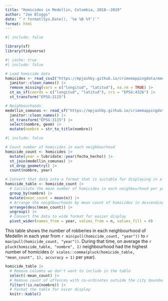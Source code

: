 ```yaml
---
title: "Homicides in Medellin, Colombia, 2010--2019"
author: "Joe Bloggs"
date: "`r format(Sys.Date(), '%e %B %Y')`"
format: html
---
```


```r
#| include: false

library(sf)
library(tidyverse)
```

```r
#| cache: true
#| include: false

# Load homicide data
homicides <- read_csv2("https://mpjashby.github.io/crimemappingdata/medellin_homicides.csv") |>
  janitor::clean_names() |> 
  remove_missing(vars = c("longitud", "latitud"), na.rm = TRUE) |> 
  st_as_sf(coords = c("longitud", "latitud"), crs = "EPSG:4326") |> 
  st_transform("EPSG:3115")

# Neighbourhoods
medellin_comunas <- read_sf("https://mpjashby.github.io/crimemappingdata/medellin_comunas.gpkg") |> 
  janitor::clean_names() |> 
  st_transform("EPSG:3115") |> 
  select(nombre, geom) |> 
  mutate(nombre = str_to_title(nombre))
```

```r
#| include: false

# Count number of homicides in each neighbourhood
homicide_count <- homicides |> 
  mutate(year = lubridate::year(fecha_hecho)) |> 
  st_join(medellin_comunas) |> 
  st_drop_geometry() |> 
  count(nombre, year)

# Convert that data into a format that is suitable for displaying in a table
homicide_table <- homicide_count |> 
  # Calculate the mean number of homicides in each neighbourhood per year
  group_by(nombre) |> 
  mutate(mean_count = mean(n)) |> 
  # Arrange the neighbourhoods by mean count of homicides in descending order
  arrange(desc(mean_count)) |> 
  ungroup() |> 
  # Convert the data to wide format for easier display
  pivot_wider(names_from = year, values_from = n, values_fill = 0)
```

This table shows the number of robberies in each neighbourhood of Medellin in each year from `r min(pull(homicide_count, "year"))` to `r max(pull(homicide_count, "year"))`. During that time, on average the `r pluck(homicide_table, "nombre", 1)` neighbourhood had the highest number of homicides (`r scales::comma(pluck(homicide_table, "mean_count", 1), accuracy = 1)` per year).

```r
homicide_table |> 
  # Remove columns we don't want to include in the table
  select(-mean_count) |> 
  # Remove count of offences with co-ordinates outside the city boundary
  filter(!is.na(nombre)) |> 
  # Format the table for nicer display
  knitr::kable()
```

